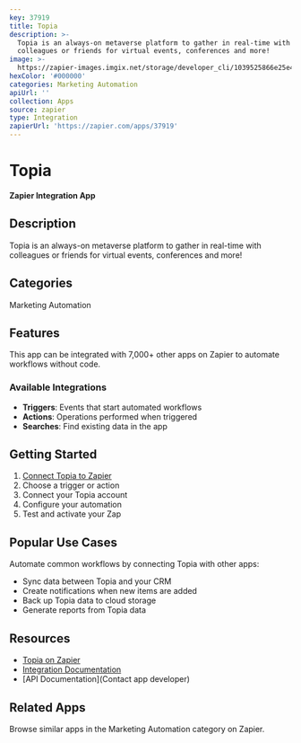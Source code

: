 ```yaml
---
key: 37919
title: Topia
description: >-
  Topia is an always-on metaverse platform to gather in real-time with
  colleagues or friends for virtual events, conferences and more!
image: >-
  https://zapier-images.imgix.net/storage/developer_cli/1039525866e25e438981e36a87b1e6e0.png?auto=format%2Ccompress&ixlib=python-3.0.0&q=50
hexColor: '#000000'
categories: Marketing Automation
apiUrl: ''
collection: Apps
source: zapier
type: Integration
zapierUrl: 'https://zapier.com/apps/37919'
---
```

# Topia

**Zapier Integration App**

## Description

Topia is an always-on metaverse platform to gather in real-time with colleagues or friends for virtual events, conferences and more!

## Categories

Marketing Automation

## Features

This app can be integrated with 7,000+ other apps on Zapier to automate workflows without code.

### Available Integrations

- **Triggers**: Events that start automated workflows
- **Actions**: Operations performed when triggered
- **Searches**: Find existing data in the app

## Getting Started

1. [Connect Topia to Zapier](https://zapier.com/apps/37919)
2. Choose a trigger or action
3. Connect your Topia account
4. Configure your automation
5. Test and activate your Zap

## Popular Use Cases

Automate common workflows by connecting Topia with other apps:

- Sync data between Topia and your CRM
- Create notifications when new items are added
- Back up Topia data to cloud storage
- Generate reports from Topia data

## Resources

- [Topia on Zapier](https://zapier.com/apps/37919)
- [Integration Documentation](https://zapier.com/apps/37919/integrations)
- [API Documentation](Contact app developer)

## Related Apps

Browse similar apps in the Marketing Automation category on Zapier.
